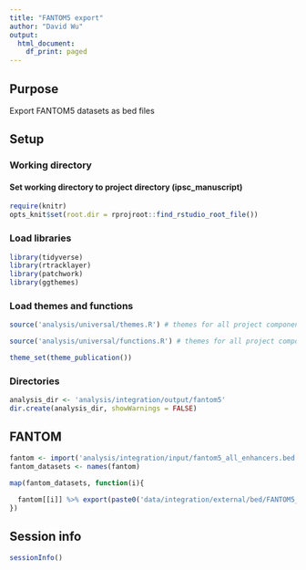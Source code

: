 ```yaml
---
title: "FANTOM5 export"
author: "David Wu"
output:
  html_document:
    df_print: paged
---
```

## Purpose
Export FANTOM5 datasets as bed files

## Setup 
### Working directory
#### Set working directory to project directory (ipsc_manuscript)
```r
require(knitr)
opts_knit$set(root.dir = rprojroot::find_rstudio_root_file()) 
```

### Load libraries
```r
library(tidyverse)
library(rtracklayer)
library(patchwork)
library(ggthemes)
```

### Load themes and functions
```r
source('analysis/universal/themes.R') # themes for all project components

source('analysis/universal/functions.R') # themes for all project components

theme_set(theme_publication())
```


### Directories
```r
analysis_dir <- 'analysis/integration/output/fantom5'
dir.create(analysis_dir, showWarnings = FALSE)
```

## FANTOM
```r
fantom <- import('analysis/integration/input/fantom5_all_enhancers.bed')
fantom_datasets <- names(fantom)
```

```r
map(fantom_datasets, function(i){
  
  fantom[[i]] %>% export(paste0('data/integration/external/bed/FANTOM5_', i, '.bed'))
})
```


## Session info
```r
sessionInfo()
```
